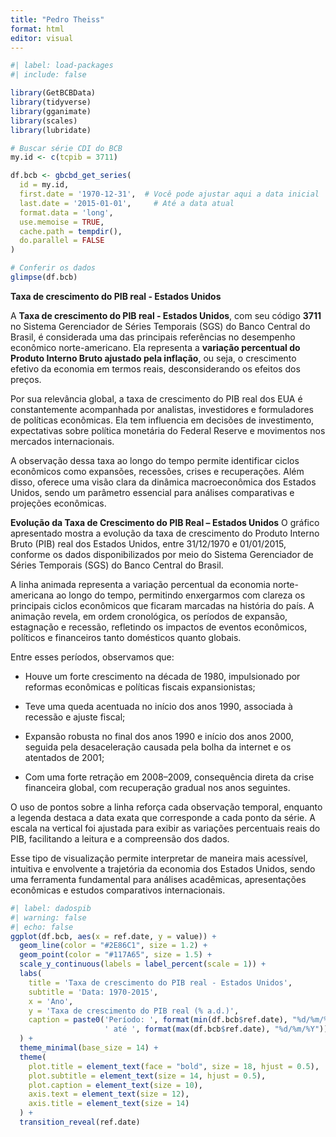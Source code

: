 ---
title: "Pedro Theiss"
format: html
editor: visual
---

```{r}
#| label: load-packages
#| include: false

library(GetBCBData)
library(tidyverse)
library(gganimate)
library(scales)
library(lubridate)

# Buscar série CDI do BCB
my.id <- c(tcpib = 3711)

df.bcb <- gbcbd_get_series(
  id = my.id,
  first.date = '1970-12-31',  # Você pode ajustar aqui a data inicial
  last.date = '2015-01-01',     # Até a data atual
  format.data = 'long',
  use.memoise = TRUE,
  cache.path = tempdir(),
  do.parallel = FALSE
)

# Conferir os dados
glimpse(df.bcb)
```

**Taxa de crescimento do PIB real - Estados Unidos**

A **Taxa de crescimento do PIB real - Estados Unidos**, com seu código **3711** no Sistema Gerenciador de Séries Temporais (SGS) do Banco Central do Brasil, é considerada uma das principais referências no desempenho econômico norte-americano. Ela representa a **variação percentual do Produto Interno Bruto ajustado pela inflação**, ou seja, o crescimento efetivo da economia em termos reais, desconsiderando os efeitos dos preços.

Por sua relevância global, a taxa de crescimento do PIB real dos EUA é constantemente acompanhada por analistas, investidores e formuladores de políticas econômicas. Ela tem influencia em decisões de investimento, expectativas sobre política monetária do Federal Reserve e movimentos nos mercados internacionais.

A observação dessa taxa ao longo do tempo permite identificar ciclos econômicos como expansões, recessões, crises e recuperações. Além disso, oferece uma visão clara da dinâmica macroeconômica dos Estados Unidos, sendo um parâmetro essencial para análises comparativas e projeções econômicas.

**Evolução da Taxa de Crescimento do PIB Real – Estados Unidos**
O gráfico apresentado mostra a evolução da taxa de crescimento do Produto Interno Bruto (PIB) real dos Estados Unidos, entre 31/12/1970 e 01/01/2015, conforme os dados disponibilizados por meio do Sistema Gerenciador de Séries Temporais (SGS) do Banco Central do Brasil.

A linha animada representa a variação percentual da economia norte-americana ao longo do tempo, permitindo enxergarmos com clareza os principais ciclos econômicos que ficaram marcadas na história do país. A animação revela, em ordem cronológica, os períodos de expansão, estagnação e recessão, refletindo os impactos de eventos econômicos, políticos e financeiros tanto domésticos quanto globais.

Entre esses períodos, observamos que:

- Houve um forte crescimento na década de 1980, impulsionado por reformas econômicas e políticas fiscais expansionistas;

- Teve uma queda acentuada no início dos anos 1990, associada à recessão e ajuste fiscal;

- Expansão robusta no final dos anos 1990 e início dos anos 2000, seguida pela desaceleração causada pela bolha da internet e os atentados de 2001;

- Com uma forte retração em 2008–2009, consequência direta da crise financeira global, com recuperação gradual nos anos seguintes.

O uso de pontos sobre a linha reforça cada observação temporal, enquanto a legenda destaca a data exata que corresponde a cada ponto da série. A escala na vertical foi ajustada para exibir as variações percentuais reais do PIB, facilitando a leitura e a compreensão dos dados.

Esse tipo de visualização permite interpretar de maneira mais acessível, intuitiva e envolvente a trajetória da economia dos Estados Unidos, sendo uma ferramenta fundamental para análises acadêmicas, apresentações econômicas e estudos comparativos internacionais.



```{r}
#| label: dadospib
#| warning: false
#| echo: false
ggplot(df.bcb, aes(x = ref.date, y = value)) +
  geom_line(color = "#2E86C1", size = 1.2) +
  geom_point(color = "#117A65", size = 1.5) +
  scale_y_continuous(labels = label_percent(scale = 1)) +
  labs(
    title = 'Taxa de crescimento do PIB real - Estados Unidos',
    subtitle = 'Data: 1970-2015',
    x = 'Ano',
    y = 'Taxa de crescimento do PIB real (% a.d.)',
    caption = paste0('Período: ', format(min(df.bcb$ref.date), "%d/%m/%Y"), 
                     ' até ', format(max(df.bcb$ref.date), "%d/%m/%Y"))
  ) +
  theme_minimal(base_size = 14) +
  theme(
    plot.title = element_text(face = "bold", size = 18, hjust = 0.5),
    plot.subtitle = element_text(size = 14, hjust = 0.5),
    plot.caption = element_text(size = 10),
    axis.text = element_text(size = 12),
    axis.title = element_text(size = 14)
  ) +
  transition_reveal(ref.date)
```

```{r}

```

## 
